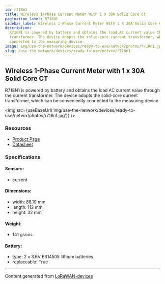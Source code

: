 ```yaml
---
id: r718n1
title: Wireless 1-Phase Current Meter With 1 X 30A Solid Core Ct
pagination_label: R718N1
sidebar_label: Wireless 1-Phase Current Meter With 1 X 30A Solid Core Ct
description:
  R718N1 is powered by battery and obtains the load AC current value through the current
  transformer. The device adopts the solid-core current transformer, which can be conveniently
  connected to the measuring device.
image: img/use-the-network/devices/ready-to-use/netvox/photos/r718n1.jpg
slug: /use-the-network/devices/ready-to-use/netvox/r718n1
---
```



## Wireless 1-Phase Current Meter with 1 x 30A Solid Core CT

R718N1 is powered by battery and obtains the load AC current value through the current transformer.
The device adopts the solid-core current transformer, which can be conveniently connected to the
measuring device.

<img src={useBaseUrl('img/use-the-network/devices/ready-to-use/netvox/photos/r718n1.jpg')} />

### Resources

- [Product Page](http://www.netvox.com.tw/product.asp?pro=R718N1)
- [Datasheet](http://www.netvox.com.tw/um/R718N1/R718N1datasheet.pdf)

### Specifications

#### Sensors:

- current

#### Dimensions:

- width: 88.19 mm
- length: 112 mm
- height: 32 mm

#### Weight:

- 141 grams

#### Battery:

- type: 2 x 3.6V ER14505 lithium batteries
- replaceable: True

---

Content generated from [LoRaWAN-devices](https://github.com/TheThingsNetwork/lorawan-devices)
